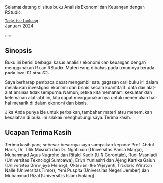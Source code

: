 
Selamat datang di situs buku Analisis Ekonomi dan Keuangan dengan RStudio.

::: byline
[`Tedy Herlambang`](https://bangtedy.github.io)\
January 2024
:::

::::::

## Sinopsis {.unnumbered}

Buku ini berisi berbagai kasus analisis ekonomi dan keuangan dengan menggunakan R dan RStudio.
Materi yang dibahas pada umumnya berada pada level S1 atau S2.

Saya berharap pembaca dapat mengambil satu gagasan dari buku ini dalam melakukan investigasi ekonomi dan bisnis secara kuantitatif: data dan alat-alat analisis tidak sempurna.
Namun, ketika kita memahami kekuatan dan kelemahan alat-alat ini, kita dapat menggunakannya untuk menemukan hal-hal menarik di dalam ekonomi dan bisnis.

Jika Anda punya ide untuk perbaikan, tambahan materi atau menemukan kesalahan di buku ini silakan menghubungi saya.
Terima kasih.

## Ucapan Terima Kasih {.unnumbered}

Terima kasih yang sebesar-besarnya saya sampaikan kepada: Prof. Abdul Haris, Dr. Titik Musriati dan Dr. Ngatimun (Universitas Panca Marga), Muhammad Agus Nugroho dan Rifaldi Kadir (UIN Gorontalo), Rudi Masniadi (Universitas Teknologi Sumbawa), Erlyn Yuniashri dan Ajeng Kartika Galuh (Universitas Brawijaya Malang), Oktaviani Ika Wijayanti, Frederic Winston Nalle (Universitas Timor), Yeni Puspita (Universitas Negeri Jember) dan Muhammad Rizal (Universitas Islam Malang).

```{=tex}
\begin{flushright}
Tedy Herlambang \\
UPM \\
4 Januari 2024
\end{flushright}
```
